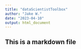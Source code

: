 ```yaml
---
title: "dataScientistToolbox"
author: "Jake W."
date: "2023-04-10"
output: html_document
---
```


## This is a markdown file



